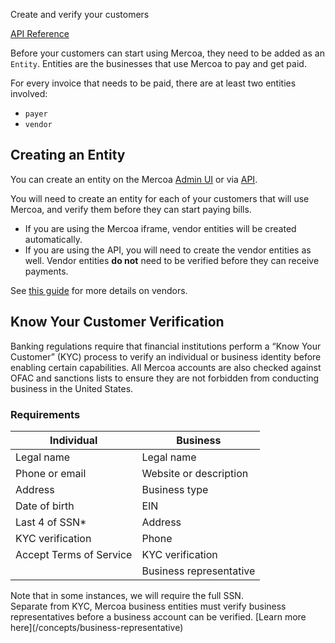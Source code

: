 Create and verify your customers

[API Reference](/api-reference/entity)

Before your customers can start using Mercoa, they need to be added as an `Entity`. Entities are the businesses that use Mercoa to pay and get paid.

For every invoice that needs to be paid, there are at least two entities involved:

- `payer`
- `vendor`

## Creating an Entity

You can create an entity on the Mercoa [Admin UI](https://mercoa.com/dashboard/entities) or via [API](/api-reference/entity/create-entity).

You will need to create an entity for each of your customers that will use Mercoa, and verify them before they can start paying bills.

- If you are using the Mercoa iframe, vendor entities will be created automatically.
- If you are using the API, you will need to create the vendor entities as well. Vendor entities **do not** need to be verified before they can receive payments.

See [this guide](/guides/vendors) for more details on vendors.

## Know Your Customer Verification

Banking regulations require that financial institutions perform a “Know Your Customer” (KYC) process to verify an individual or business identity before enabling certain capabilities.
All Mercoa accounts are also checked against OFAC and sanctions lists to ensure they are not forbidden from conducting business in the United States.

### Requirements

| Individual              | Business                |
| ----------------------- | ----------------------- |
| Legal name              | Legal name              |
| Phone or email          | Website or description  |
| Address                 | Business type           |
| Date of birth           | EIN                     |
| Last 4 of SSN\*         | Address                 |
| KYC verification        | Phone                   |
| Accept Terms of Service | KYC verification        |
|                         | Business representative |

<Callout intent="info">
Note that in some instances, we will require the full SSN.
</Callout>

<br />
Separate from KYC, Mercoa business entities must verify business representatives before a business account can be verified. [Learn more here](/concepts/business-representative)
